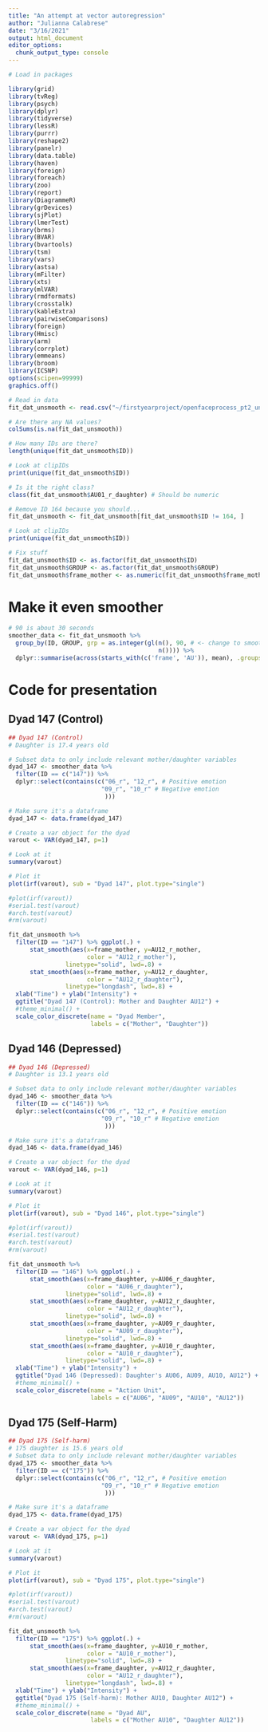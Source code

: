 ```yaml
---
title: "An attempt at vector autoregression"
author: "Julianna Calabrese"
date: "3/16/2021"
output: html_document
editor_options: 
  chunk_output_type: console
---
```


```r
# Load in packages

library(grid)
library(tvReg)
library(psych)
library(dplyr)
library(tidyverse)
library(lessR)
library(purrr)
library(reshape2)
library(panelr)
library(data.table)
library(haven)
library(foreign)
library(foreach)
library(zoo)
library(report)
library(DiagrammeR)
library(grDevices)
library(sjPlot)
library(lmerTest)
library(brms)
library(BVAR)
library(bvartools)
library(tsm)
library(vars)
library(astsa)
library(mFilter)
library(xts)
library(mlVAR)
library(rmdformats)
library(crosstalk)
library(kableExtra)
library(pairwiseComparisons)
library(foreign)
library(Hmisc)
library(arm)
library(corrplot)
library(emmeans)
library(broom)
library(ICSNP)
options(scipen=99999)
graphics.off()
```

```r
# Read in data
fit_dat_unsmooth <- read.csv("~/firstyearproject/openfaceprocess_pt2_unsmooth.csv")

# Are there any NA values?
colSums(is.na(fit_dat_unsmooth))

# How many IDs are there?
length(unique(fit_dat_unsmooth$ID))

# Look at clipIDs
print(unique(fit_dat_unsmooth$ID))

# Is it the right class?
class(fit_dat_unsmooth$AU01_r_daughter) # Should be numeric

# Remove ID 164 because you should...
fit_dat_unsmooth <- fit_dat_unsmooth[fit_dat_unsmooth$ID != 164, ]

# Look at clipIDs
print(unique(fit_dat_unsmooth$ID))

# Fix stuff
fit_dat_unsmooth$ID <- as.factor(fit_dat_unsmooth$ID)
fit_dat_unsmooth$GROUP <- as.factor(fit_dat_unsmooth$GROUP)
fit_dat_unsmooth$frame_mother <- as.numeric(fit_dat_unsmooth$frame_mother)
```

# Make it even smoother

```r
# 90 is about 30 seconds
smoother_data <- fit_dat_unsmooth %>% 
  group_by(ID, GROUP, grp = as.integer(gl(n(), 90, # <- change to smooth more or less
                                          n()))) %>% 
  dplyr::summarise(across(starts_with(c('frame', 'AU')), mean), .groups = 'drop')
```

# Code for presentation

## Dyad 147 (Control)

```r
## Dyad 147 (Control)
# Daughter is 17.4 years old

# Subset data to only include relevant mother/daughter variables
dyad_147 <- smoother_data %>%
  filter(ID == c("147")) %>% 
  dplyr::select(contains(c("06_r", "12_r", # Positive emotion
                          "09_r", "10_r" # Negative emotion
                           )))

# Make sure it's a dataframe
dyad_147 <- data.frame(dyad_147)  

# Create a var object for the dyad
varout <- VAR(dyad_147, p=1)

# Look at it
summary(varout)

# Plot it
plot(irf(varout), sub = "Dyad 147", plot.type="single")

#plot(irf(varout))
#serial.test(varout)
#arch.test(varout)
#rm(varout)
```

```r
fit_dat_unsmooth %>% 
  filter(ID == "147") %>% ggplot(.) +
      stat_smooth(aes(x=frame_mother, y=AU12_r_mother, 
                      color = "AU12_r_mother"), 
                linetype="solid", lwd=.8) +
      stat_smooth(aes(x=frame_mother, y=AU12_r_daughter, 
                      color = "AU12_r_daughter"),
                linetype="longdash", lwd=.8) +
  xlab("Time") + ylab("Intensity") +
  ggtitle("Dyad 147 (Control): Mother and Daughter AU12") +
  #theme_minimal() + 
  scale_color_discrete(name = "Dyad Member", 
                       labels = c("Mother", "Daughter"))
```

## Dyad 146 (Depressed)

```r
## Dyad 146 (Depressed)
# Daughter is 13.1 years old

# Subset data to only include relevant mother/daughter variables
dyad_146 <- smoother_data %>%
  filter(ID == c("146")) %>% 
  dplyr::select(contains(c("06_r", "12_r", # Positive emotion
                          "09_r", "10_r" # Negative emotion
                           )))

# Make sure it's a dataframe
dyad_146 <- data.frame(dyad_146)  

# Create a var object for the dyad
varout <- VAR(dyad_146, p=1)

# Look at it
summary(varout)

# Plot it
plot(irf(varout), sub = "Dyad 146", plot.type="single")

#plot(irf(varout))
#serial.test(varout)
#arch.test(varout)
#rm(varout)
```

```r
fit_dat_unsmooth %>% 
  filter(ID == "146") %>% ggplot(.) +
      stat_smooth(aes(x=frame_daughter, y=AU06_r_daughter, 
                      color = "AU06_r_daughter"), 
                linetype="solid", lwd=.8) +
      stat_smooth(aes(x=frame_daughter, y=AU12_r_daughter, 
                      color = "AU12_r_daughter"),
                linetype="solid", lwd=.8) +
      stat_smooth(aes(x=frame_daughter, y=AU09_r_daughter, 
                      color = "AU09_r_daughter"), 
                linetype="solid", lwd=.8) +
      stat_smooth(aes(x=frame_daughter, y=AU10_r_daughter, 
                      color = "AU10_r_daughter"),
                linetype="solid", lwd=.8) +
  xlab("Time") + ylab("Intensity") +
  ggtitle("Dyad 146 (Depressed): Daughter's AU06, AU09, AU10, AU12") +
  #theme_minimal() +
  scale_color_discrete(name = "Action Unit", 
                       labels = c("AU06", "AU09", "AU10", "AU12"))
```

## Dyad 175 (Self-Harm)

```r
## Dyad 175 (Self-harm)
# 175 daughter is 15.6 years old
# Subset data to only include relevant mother/daughter variables
dyad_175 <- smoother_data %>%
  filter(ID == c("175")) %>% 
  dplyr::select(contains(c("06_r", "12_r", # Positive emotion
                          "09_r", "10_r" # Negative emotion
                           )))

# Make sure it's a dataframe
dyad_175 <- data.frame(dyad_175)  

# Create a var object for the dyad
varout <- VAR(dyad_175, p=1)

# Look at it
summary(varout)

# Plot it
plot(irf(varout), sub = "Dyad 175", plot.type="single")

#plot(irf(varout))
#serial.test(varout)
#arch.test(varout)
#rm(varout)
```

```r
fit_dat_unsmooth %>% 
  filter(ID == "175") %>% ggplot(.) +
      stat_smooth(aes(x=frame_daughter, y=AU10_r_mother, 
                      color = "AU10_r_mother"), 
                linetype="solid", lwd=.8) +
      stat_smooth(aes(x=frame_daughter, y=AU12_r_daughter, 
                      color = "AU12_r_daughter"),
                linetype="longdash", lwd=.8) +
  xlab("Time") + ylab("Intensity") +
  ggtitle("Dyad 175 (Self-harm): Mother AU10, Daughter AU12") +
  #theme_minimal() + 
  scale_color_discrete(name = "Dyad AU", 
                       labels = c("Mother AU10", "Daughter AU12"))
```
